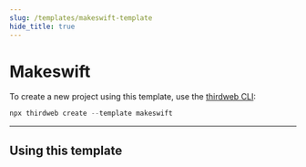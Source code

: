 ```yaml
---
slug: /templates/makeswift-template
hide_title: true
---
```



# Makeswift

To create a new project using this template, use the [thirdweb CLI](/thirdweb-cli):

```jsx
npx thirdweb create --template makeswift
```

<div
  style={{
    display: "flex",
    flexDirection: "row",
    gap: "2%",
    marginBottom: 32,
    width: "100%",
    alignItems: "center",
    justifyContent: "center",
    marginTop: 16,
  }}
>
  <ViewCodeButton
    link="https://github.com/thirdweb-example/makeswift"
    name="makeswift"
  />
</div>

---

## Using this template

